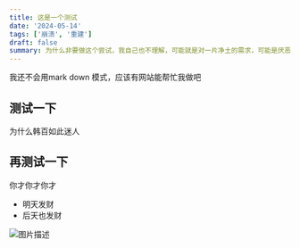 ```yaml
---
title: 这是一个测试
date: '2024-05-14'
tags: ['崩溃', '重建']
draft: false
summary: 为什么非要做这个尝试，我自己也不理解，可能就是对一片净土的需求，可能是厌恶了涂鸦后镜像倒转的图片
---
```


我还不会用mark down 模式，应该有网站能帮忙我做吧
## 测试一下
为什么韩百如此迷人
## 再测试一下

你才你才你才

- 明天发财
- 后天也发财

![图片描述](https://plus.unsplash.com/premium_photo-1664529914557-ee01920185e2?q=80&w=3080&auto=format&fit=crop&ixlib=rb-4.1.0&ixid=M3wxMjA3fDB8MHxwaG90by1wYWdlfHx8fGVufDB8fHx8fA%3D%3D)
